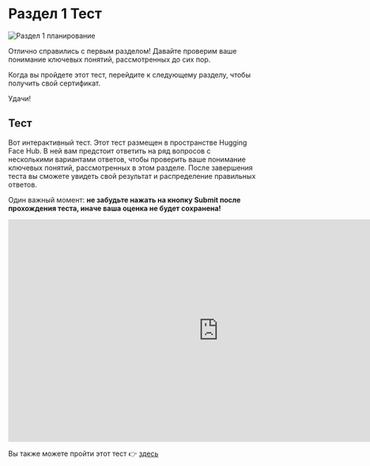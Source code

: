 # Раздел 1 Тест

<img src="https://huggingface.co/datasets/agents-course/course-images/resolve/main/en/unit1/whiteboard-unit1sub4DONE.jpg" alt="Раздел 1 планирование"/>

Отлично справились с первым разделом! Давайте проверим ваше понимание ключевых понятий, рассмотренных до сих пор.

Когда вы пройдете этот тест, перейдите к следующему разделу, чтобы получить свой сертификат.

Удачи!

## Тест

Вот интерактивный тест. Этот тест размещен в пространстве Hugging Face Hub. В ней вам предстоит ответить на ряд вопросов с несколькими вариантами ответов, чтобы проверить ваше понимание ключевых понятий, рассмотренных в этом разделе. После завершения теста вы сможете увидеть свой результат и распределение правильных ответов.

Один важный момент: **не забудьте нажать на кнопку Submit  после прохождения теста, иначе ваша оценка не будет сохранена!**

<iframe
    src="https://agents-course-unit-1-quiz.hf.space"
    frameborder="0"
    width="850"
    height="450"
></iframe>

Вы также можете пройти этот тест 👉 [здесь](https://huggingface.co/spaces/agents-course/unit_1_quiz)
